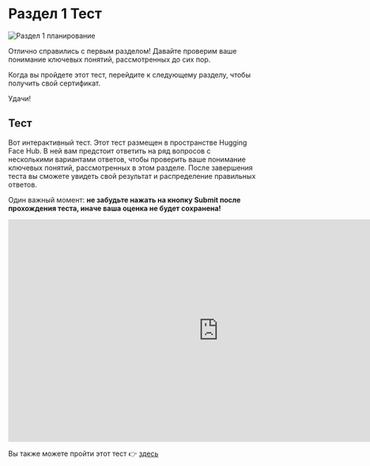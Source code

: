 # Раздел 1 Тест

<img src="https://huggingface.co/datasets/agents-course/course-images/resolve/main/en/unit1/whiteboard-unit1sub4DONE.jpg" alt="Раздел 1 планирование"/>

Отлично справились с первым разделом! Давайте проверим ваше понимание ключевых понятий, рассмотренных до сих пор.

Когда вы пройдете этот тест, перейдите к следующему разделу, чтобы получить свой сертификат.

Удачи!

## Тест

Вот интерактивный тест. Этот тест размещен в пространстве Hugging Face Hub. В ней вам предстоит ответить на ряд вопросов с несколькими вариантами ответов, чтобы проверить ваше понимание ключевых понятий, рассмотренных в этом разделе. После завершения теста вы сможете увидеть свой результат и распределение правильных ответов.

Один важный момент: **не забудьте нажать на кнопку Submit  после прохождения теста, иначе ваша оценка не будет сохранена!**

<iframe
    src="https://agents-course-unit-1-quiz.hf.space"
    frameborder="0"
    width="850"
    height="450"
></iframe>

Вы также можете пройти этот тест 👉 [здесь](https://huggingface.co/spaces/agents-course/unit_1_quiz)
